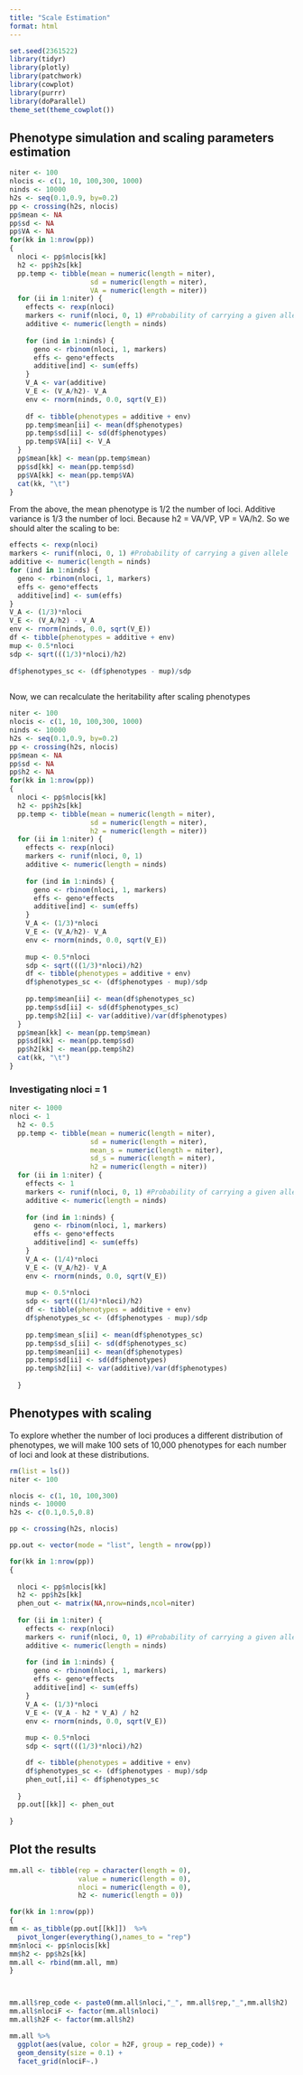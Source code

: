 ```yaml
---
title: "Scale Estimation"
format: html
---
```


```r
set.seed(2361522)
library(tidyr)
library(plotly)
library(patchwork)
library(cowplot)
library(purrr)
library(doParallel)
theme_set(theme_cowplot())
```

## Phenotype simulation and scaling parameters estimation


```r
niter <- 100
nlocis <- c(1, 10, 100,300, 1000)
ninds <- 10000
h2s <- seq(0.1,0.9, by=0.2)
pp <- crossing(h2s, nlocis)
pp$mean <- NA
pp$sd <- NA
pp$VA <- NA
for(kk in 1:nrow(pp))
{
  nloci <- pp$nlocis[kk]
  h2 <- pp$h2s[kk]
  pp.temp <- tibble(mean = numeric(length = niter),
                    sd = numeric(length = niter),
                    VA = numeric(length = niter))
  for (ii in 1:niter) {
    effects <- rexp(nloci)
    markers <- runif(nloci, 0, 1) #Probability of carrying a given allele 
    additive <- numeric(length = ninds)
    
    for (ind in 1:ninds) {
      geno <- rbinom(nloci, 1, markers)
      effs <- geno*effects
      additive[ind] <- sum(effs)
    }
    V_A <- var(additive)
    V_E <- (V_A/h2)- V_A
    env <- rnorm(ninds, 0.0, sqrt(V_E))
    
    df <- tibble(phenotypes = additive + env)
    pp.temp$mean[ii] <- mean(df$phenotypes)
    pp.temp$sd[ii] <- sd(df$phenotypes)
    pp.temp$VA[ii] <- V_A
  }
  pp$mean[kk] <- mean(pp.temp$mean)
  pp$sd[kk] <- mean(pp.temp$sd)
  pp$VA[kk] <- mean(pp.temp$VA)
  cat(kk, "\t")
}
```

From the above, the mean phenotype is 1/2 the number of loci. Additive variance is 1/3 the number of loci. Because h2 = VA/VP, VP = VA/h2. 
So we should alter the scaling to be:

```r
effects <- rexp(nloci)
markers <- runif(nloci, 0, 1) #Probability of carrying a given allele 
additive <- numeric(length = ninds)
for (ind in 1:ninds) {
  geno <- rbinom(nloci, 1, markers)
  effs <- geno*effects
  additive[ind] <- sum(effs)
}
V_A <- (1/3)*nloci
V_E <- (V_A/h2) - V_A
env <- rnorm(ninds, 0.0, sqrt(V_E))
df <- tibble(phenotypes = additive + env)
mup <- 0.5*nloci
sdp <- sqrt(((1/3)*nloci)/h2)
  
df$phenotypes_sc <- (df$phenotypes - mup)/sdp
  
```

Now, we can recalculate the heritability after scaling phenotypes

```r
niter <- 100
nlocis <- c(1, 10, 100,300, 1000)
ninds <- 10000
h2s <- seq(0.1,0.9, by=0.2)
pp <- crossing(h2s, nlocis)
pp$mean <- NA
pp$sd <- NA
pp$h2 <- NA
for(kk in 1:nrow(pp))
{
  nloci <- pp$nlocis[kk]
  h2 <- pp$h2s[kk]
  pp.temp <- tibble(mean = numeric(length = niter),
                    sd = numeric(length = niter),
                    h2 = numeric(length = niter))
  for (ii in 1:niter) {
    effects <- rexp(nloci)
    markers <- runif(nloci, 0, 1) 
    additive <- numeric(length = ninds)
    
    for (ind in 1:ninds) {
      geno <- rbinom(nloci, 1, markers)
      effs <- geno*effects
      additive[ind] <- sum(effs)
    }
    V_A <- (1/3)*nloci
    V_E <- (V_A/h2)- V_A
    env <- rnorm(ninds, 0.0, sqrt(V_E))
    
    mup <- 0.5*nloci
    sdp <- sqrt(((1/3)*nloci)/h2)
    df <- tibble(phenotypes = additive + env)
    df$phenotypes_sc <- (df$phenotypes - mup)/sdp
    
    pp.temp$mean[ii] <- mean(df$phenotypes_sc)
    pp.temp$sd[ii] <- sd(df$phenotypes_sc)
    pp.temp$h2[ii] <- var(additive)/var(df$phenotypes)
  }
  pp$mean[kk] <- mean(pp.temp$mean)
  pp$sd[kk] <- mean(pp.temp$sd)
  pp$h2[kk] <- mean(pp.temp$h2)
  cat(kk, "\t")
}
```

### Investigating nloci = 1

```r
niter <- 1000 
nloci <- 1
  h2 <- 0.5
  pp.temp <- tibble(mean = numeric(length = niter),
                    sd = numeric(length = niter),
                    mean_s = numeric(length = niter),
                    sd_s = numeric(length = niter),
                    h2 = numeric(length = niter))
  for (ii in 1:niter) {
    effects <- 1
    markers <- runif(nloci, 0, 1) #Probability of carrying a given allele 
    additive <- numeric(length = ninds)
    
    for (ind in 1:ninds) {
      geno <- rbinom(nloci, 1, markers)
      effs <- geno*effects
      additive[ind] <- sum(effs)
    }
    V_A <- (1/4)*nloci
    V_E <- (V_A/h2)- V_A
    env <- rnorm(ninds, 0.0, sqrt(V_E))
    
    mup <- 0.5*nloci
    sdp <- sqrt(((1/4)*nloci)/h2)
    df <- tibble(phenotypes = additive + env)
    df$phenotypes_sc <- (df$phenotypes - mup)/sdp
    
    pp.temp$mean_s[ii] <- mean(df$phenotypes_sc)
    pp.temp$sd_s[ii] <- sd(df$phenotypes_sc)
    pp.temp$mean[ii] <- mean(df$phenotypes)
    pp.temp$sd[ii] <- sd(df$phenotypes)
    pp.temp$h2[ii] <- var(additive)/var(df$phenotypes)
    
  }
```


## Phenotypes with scaling

To explore whether the number of loci produces a different distribution of phenotypes, we will make 100 sets of 10,000 phenotypes for each number of loci and look at these distributions. 

```r
rm(list = ls())
niter <- 100

nlocis <- c(1, 10, 100,300)
ninds <- 10000
h2s <- c(0.1,0.5,0.8)

pp <- crossing(h2s, nlocis)

pp.out <- vector(mode = "list", length = nrow(pp))

for(kk in 1:nrow(pp))
{
  
  nloci <- pp$nlocis[kk]
  h2 <- pp$h2s[kk]
  phen_out <- matrix(NA,nrow=ninds,ncol=niter)
    
  for (ii in 1:niter) {
    effects <- rexp(nloci)
    markers <- runif(nloci, 0, 1) #Probability of carrying a given allele 
    additive <- numeric(length = ninds)
    
    for (ind in 1:ninds) {
      geno <- rbinom(nloci, 1, markers)
      effs <- geno*effects
      additive[ind] <- sum(effs)
    }
    V_A <- (1/3)*nloci
    V_E <- (V_A - h2 * V_A) / h2
    env <- rnorm(ninds, 0.0, sqrt(V_E))
    
    mup <- 0.5*nloci
    sdp <- sqrt(((1/3)*nloci)/h2)

    df <- tibble(phenotypes = additive + env)
    df$phenotypes_sc <- (df$phenotypes - mup)/sdp
    phen_out[,ii] <- df$phenotypes_sc
    
  }
  pp.out[[kk]] <- phen_out
  
}

```

## Plot the results

```r
mm.all <- tibble(rep = character(length = 0),
                 value = numeric(length = 0),
                 nloci = numeric(length = 0),
                 h2 <- numeric(length = 0))

for(kk in 1:nrow(pp))
{
mm <- as_tibble(pp.out[[kk]])  %>% 
  pivot_longer(everything(),names_to = "rep")
mm$nloci <- pp$nlocis[kk]
mm$h2 <- pp$h2s[kk]
mm.all <- rbind(mm.all, mm)
}



mm.all$rep_code <- paste0(mm.all$nloci,"_", mm.all$rep,"_",mm.all$h2)
mm.all$nlociF <- factor(mm.all$nloci)
mm.all$h2F <- factor(mm.all$h2)

mm.all %>% 
  ggplot(aes(value, color = h2F, group = rep_code)) +
  geom_density(size = 0.1) + 
  facet_grid(nlociF~.)

```
